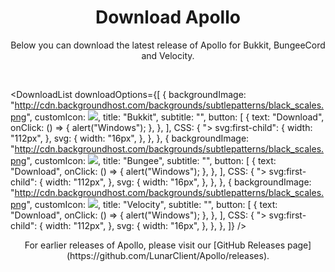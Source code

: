 
<h1 style="text-align: center;">Download Apollo</h1>

<p style="text-align: center;">Below you can download the latest release of Apollo for Bukkit, BungeeCord and Velocity.</p>

<br />

<DownloadList
    downloadOptions={[
        {
            backgroundImage: "http://cdn.backgroundhost.com/backgrounds/subtlepatterns/black_scales.png",
            customIcon: <img width={250} src="/bukkit.png" />,
            title: "Bukkit",
            subtitle: "",
            button: [
                {
                    text: "Download",
                    onClick: () => {
                        alert("Windows");
                    },
                },
            ],
            CSS: {
                "> svg:first-child": {
                    width: "112px",
                },
                svg: {
                    width: "16px",
                },
            },
        },
        {
            backgroundImage: "http://cdn.backgroundhost.com/backgrounds/subtlepatterns/black_scales.png",
            customIcon: <img width={250} src="/bungee.png" />,
            title: "Bungee",
            subtitle: "",
            button: [
                {
                    text: "Download",
                    onClick: () => {
                        alert("Windows");
                    },
                },
            ],
            CSS: {
                "> svg:first-child": {
                    width: "112px",
                },
                svg: {
                    width: "16px",
                },
            },
        },
        {
            backgroundImage: "http://cdn.backgroundhost.com/backgrounds/subtlepatterns/black_scales.png",
            customIcon: <img width={250} src="/velocity.png" />,
            title: "Velocity",
            subtitle: "",
            button: [
                {
                    text: "Download",
                    onClick: () => {
                        alert("Windows");
                    },
                },
            ],
            CSS: {
                "> svg:first-child": {
                    width: "112px",
                },
                svg: {
                    width: "16px",
                },
            },
        },
    ]}
/>

<p style="text-align: center;">For earlier releases of Apollo, please visit our [GitHub Releases page](https://github.com/LunarClient/Apollo/releases).</p>
